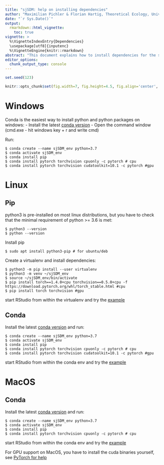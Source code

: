 ```yaml
---
title: "sjSDM: help on installing dependencies"
author: "Maximilian Pichler & Florian Hartig, Theoretical Ecology, University of Regensburg"
date: "`r Sys.Date()`"
output: 
  rmarkdown::html_vignette:
    toc: true
vignette: >
  %\VignetteIndexEntry{Dependencies}
  \usepackage[utf8]{inputenc}
  %\VignetteEngine{knitr::rmarkdown}
abstract: "This document explains how to install dependencies for the sjSDM package. \n \n \n"
editor_options: 
  chunk_output_type: console
---
```


```r
set.seed(123)
```


```r
knitr::opts_chunk$set(fig.width=7, fig.height=4.5, fig.align='center', warning=FALSE, message=FALSE, cache = F)
```





# Windows

Conda is the easiest way to install python and python packages on windows:
- Install the latest [conda version](https://www.anaconda.com/distribution/)
- Open the command window (cmd.exe - hit windows key + r and write cmd)

Run:
```
$ conda create --name sjSDM_env python=3.7
$ conda activate sjSDM_env
$ conda install pip
$ conda install pytorch torchvision cpuonly -c pytorch # cpu
$ conda install pytorch torchvision cudatoolkit=10.1 -c pytorch #gpu
```



# Linux

## Pip
python3 is pre-installed on most linux distributions, but you have to check that the minimal requirement of python >= 3.6 is met: 

```
$ python3 --version 
$ python --version
```

Install pip
```
$ sudo apt install python3-pip # for ubuntu/deb
```

Create a virtualenv and install dependencies:
```
$ python3 -m pip install --user virtualenv
$ python3 -m venv ~/sjSDM_env
$ source ~/sjSDM_env/bin/activate
$ pip install torch==1.4.0+cpu torchvision==0.5.0+cpu -f https://download.pytorch.org/whl/torch_stable.html #cpu
$ pip install torch torchvision #gpu
```

start RStudio from within the virtualenv and try the [example](#example)

## Conda

Install the latest [conda version](https://www.anaconda.com/distribution/) and run:
```
$ conda create --name sjSDM_env python=3.7
$ conda activate sjSDM_env
$ conda install pip
$ conda install pytorch torchvision cpuonly -c pytorch # cpu
$ conda install pytorch torchvision cudatoolkit=10.1 -c pytorch #gpu
```
start RStudio from  within the conda env and try the [example](#example)

# MacOS

## Conda
Install the latest [conda version](https://www.anaconda.com/distribution/) and run:
```
$ conda create --name sjSDM_env python=3.7
$ conda activate sjSDM_env
$ conda install pip
$ conda install pytorch torchvision cpuonly -c pytorch # cpu
```
start RStudio from  within the conda env and try the [example](#example)

For GPU support on MacOS, you have to install the cuda binaries yourself, see [PyTorch for help](https://pytorch.org/)
